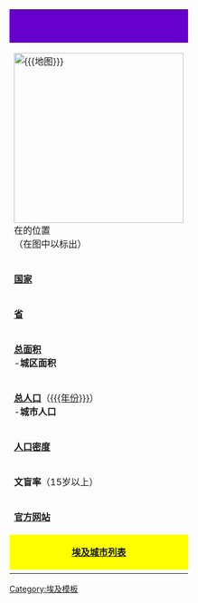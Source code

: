 <div class="boilerplate metadata" id="stub">

{| class="toccolours" border="1" cellpadding="4" style="float: right; margin: 0 0 1em 1em; width: 290px; border-collapse: collapse; font-size: 95%;"
|-
| colspan="2" style="margin-left: inherit; background:#60C; color:#ffffff;text-align:center; font-size: medium;" |'''{{{城市名称}}}'''<br>'''{{{阿拉伯文名}}}'''
|- align="center"
| colspan="2" | [[File:{{{地图}}}|300px]]<br />'''{{{城市名称}}}'''在{{{所在省名称}}}的位置<br>（在图中以'''{{{颜色}}}'''标出）
|- style="vertical-align: top;"
| style="white-space: nowrap;" | '''[[国家]]''' 
| [[File:Flag of Egypt.svg|30px]]'''[[阿拉伯埃及共和国]]'''
|- style="vertical-align: top;"
| style="white-space: nowrap;" | '''[[省 (消歧義)|省]]''' 
| '''[[{{{所在省名称}}}]]'''
|- style="vertical-align: top;"
| style="white-space: nowrap;" | '''[[面积|总面积]]'''<br>-'''城区面积'''
| {{{总面积}}}[[平方公里]]<br>-{{{城区面积}}}平方公里
|- style="vertical-align: top;"
| style="white-space: nowrap;" | '''[[人口|总人口]]'''（[[{{{年份}}}]]）<br>-'''城市人口'''
| {{{总人口}}}人<br>-{{{城市人口}}}人
|- style="vertical-align: top;"
| style="white-space: nowrap;" | '''[[人口密度]]'''
| {{{人口密度}}}人/平方公里
|- style="vertical-align: top;"
| '''文盲率'''（15岁以上）
| style="white-space: nowrap;" | {{{文盲率}}} 
|- style="vertical-align: top;"
| '''[[网站|官方网站]]'''
| style="white-space: nowrap;" | {{{官方网站}}} 
|- style="vertical-align: top;"
| colspan="2" style="margin-left: inherit; background:#ffff00; color:#ffffff;text-align:center; font-size: medium;" |'''[[埃及城市列表]]'''
|- style="vertical-align: top;"
|}
<noinclude>

[[Category:埃及模板]]
</noinclude>